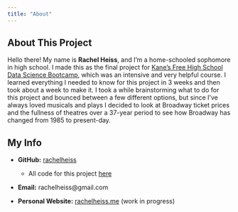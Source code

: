```yaml
---
title: "About"
---
```


## About This Project

Hello there! My name is **Rachel Heiss**, and I’m a home-schooled sophomore in high school. I made this as the final project for [Kane’s Free High School Data Science Bootcamp](https://bootcamp.davidkane.info), which was an intensive and very helpful course. I learned everything I needed to know for this project in 3 weeks and then took about a week to make it. I took a while brainstorming what to do for this project and bounced between a few different options, but since I've always loved musicals and plays I decided to look at Broadway ticket prices and the fullness of theatres over a 37-year period to see how Broadway has changed from 1985 to present-day.  

## My Info

* **GitHub:** [rachelheiss](https://github.com/rachelheiss)
  * All code for this project [here](https://github.com/rachelheiss/broadway_project)
* **Email:** rachelheiss@gmail.com

* **Personal Website:** [rachelheiss.me](https://www.rachelheiss.me/) (work in progress)

